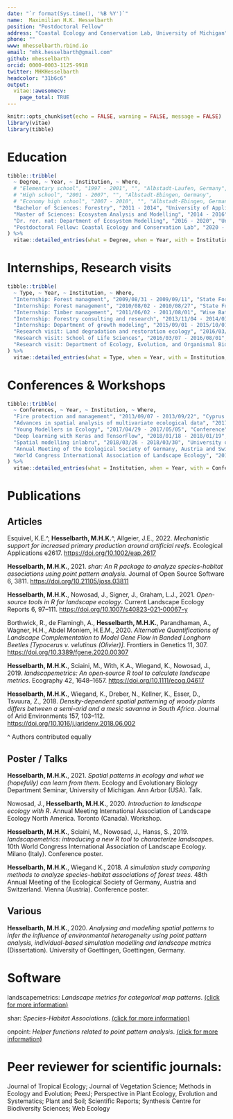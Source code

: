 ```yaml
---
date: "`r format(Sys.time(), '%B %Y')`"
name:  Maximilian H.K. Hesselbarth
position: "Postdoctoral Fellow"
address: "Coastal Ecology and Conservation Lab, University of Michigan"
phone: ""
www: mhesselbarth.rbind.io
email: "mhk.hesselbarth@gmail.com"
github: mhesselbarth
orcid: 0000-0003-1125-9918
twitter: MHKHesselbarth
headcolor: "31b6c6"
output: 
  vitae::awesomecv:
    page_total: TRUE
---
```


```r
knitr::opts_chunk$set(echo = FALSE, warning = FALSE, message = FALSE)
library(vitae)
library(tibble)
```

<!-- # Personal information -->

<!-- Name: Maximilian Hans Klaus Hesselbarth -->

<!-- Pronouns: _he/him/his_ -->

<!-- Nationality: German -->

<!-- I am a computational ecologist interested in ecological modelling and especially in considering the spatial explicit characteristics of most ecological processes. My research is mainly focused on how we can use spatial patterns to infer the underlying ecological processes. -->

# Education

```r
tibble::tribble(
  ~ Degree, ~ Year, ~ Institution, ~ Where,
  # "Elementary school", "1997 - 2001", "", "Albstadt-Laufen, Germany",
  # "High school", "2001 - 2007", "", "Albstadt-Ebingen, Germany",
  # "Economy high school", "2007 - 2010", "", "Albstadt-Ebingen, Germany",
  "Bachelor of Sciences: Forestry", "2011 - 2014", "University of Applied Sciences and Arts", "Göttingen, Germany",
  "Master of Sciences: Ecosystem Analysis and Modelling", "2014 - 2016", "University of Göttingen", "Göttingen, Germany",
  "Dr. rer. nat: Department of Ecosystem Modelling", "2016 - 2020", "University of Göttingen", "Göttingen, Germany",
  "Postdoctoral Fellow: Coastal Ecology and Conservation Lab", "2020 - ongoing", "University of Michigan", "Ann Arbor, USA"
) %>% 
  vitae::detailed_entries(what = Degree, when = Year, with = Institution, where = Where)
```

# Internships, Research visits

```r
tibble::tribble(
  ~ Type, ~ Year, ~ Institution, ~ Where,
  "Internship: Forest managment", "2009/08/31 - 2009/09/11", "State Forestry Department Heuberg", "Messstetten, Germany",
  "Internship: Forest management", "2010/08/02 - 2010/08/27", "State Forestry Department Heuberg", "Messstetten, Germany",
  "Internship: Timber management", "2011/06/02 - 2011/08/01", "Wise Batten Inc.", "Estill, USA",
  "Internship: Forestry consulting and research", "2013/11/04 - 2014/03/30", "SilvaTerra Ltd.", "Lilongwe, Malawi",
  "Internship: Department of growth modeling", "2015/09/01 - 2015/10/01", "Northwest German Forestry Research Institute", "Göttingen, Germany",
  "Research visit: Land degradation and restoration ecology", "2016/03/07 - 2016/08/01", "North-West University", "Potchefstroom, South Africa",
  "Research visit: School of Life Sciences", "2016/03/07 - 2016/08/01", "University of KwaZulu-Nata", "Pietermaritzburg, South Africa",
  "Research visit: Department of Ecology, Evolution, and Organismal Biology", "2017/10/18 - 2017/12/21", "Iowa State University", "Ames, USA"
) %>% 
  vitae::detailed_entries(what = Type, when = Year, with = Institution, where = Where)
```

# Conferences & Workshops

```r
tibble::tribble(
  ~ Conferences, ~ Year, ~ Institution, ~ Where,
  "Fire protection and management", "2013/09/07 - 2013/09/22", "Cyprus Forestry College", "Podromos, Cyprus",
  "Advances in spatial analysis of multivariate ecological data", "2017/04/02 - 2017/04/07", "PR Statistics Ltd.", "Port Talbot, UK",
  "Young Modellers in Ecology", "2017/04/29 - 2017/05/05", "Conference", "Freiburg, Germany",
  "Deep learning with Keras and TensorFlow", "2018/01/18 - 2018/01/19", "codecentric AG", "Solingen, Germany",
  "Spatial modelling inlabru", "2018/03/26 - 2018/03/30", "University of St. Andrews", "St. Andrews, UK",
  "Annual Meeting of the Ecological Society of Germany, Austria and Switzerland", "2018/09/10 - 2018/09/14", "Conference", "Vienna, Austria",
  "World Congress International Association of Landscape Ecology", "2019/07/01 - 2019/07/05", "Conference", "Milano, Italy"
) %>% 
  vitae::detailed_entries(what = Institution, when = Year, with = Conferences, where = Where)
```

# Publications

## Articles

Esquivel, K.E.^, **Hesselbarth, M.H.K.**^, Allgeier, J.E., 2022. _Mechanistic support for increased primary production around artificial reefs._ Ecological Applications e2617. <https://doi.org/10.1002/eap.2617>

**Hesselbarth, M.H.K.**, 2021. _shar: An R package to analyze species-habitat associations using point pattern analysis_. Journal of Open Source Software 6, 3811. <https://doi.org/10.21105/joss.03811>

**Hesselbarth, M.H.K.**, Nowosad, J., Signer, J., Graham, L.J., 2021. _Open-source tools in R for landscape ecology_. Current Landscape Ecology Reports 6, 97–111. <https://doi.org/10.1007/s40823-021-00067-y>

Borthwick, R., de Flamingh, A., **Hesselbarth, M.H.K.**, Parandhaman, A., Wagner, H.H., Abdel Moniem, H.E.M., 2020. _Alternative Quantifications of Landscape Complementation to Model Gene Flow in Banded Longhorn Beetles [Typocerus v. velutinus (Olivier)]_. Frontiers in Genetics 11, 307. <https://doi.org/10.3389/fgene.2020.00307>

**Hesselbarth, M.H.K.**, Sciaini, M., With, K.A., Wiegand, K., Nowosad, J., 2019. _landscapemetrics: An open‐source R tool to calculate landscape metrics_. Ecography 42, 1648–1657. <https://doi.org/10.1111/ecog.04617>

**Hesselbarth, M.H.K.**, Wiegand, K., Dreber, N., Kellner, K., Esser, D., Tsvuura, Z., 2018. _Density-dependent spatial patterning of woody plants differs between a semi-arid and a mesic savanna in South Africa_. Journal of Arid Environments 157, 103–112. <https://doi.org/10.1016/j.jaridenv.2018.06.002>

^ Authors contributed equally

## Poster / Talks

**Hesselbarth, M.H.K.**, 2021. _Spatial patterns in ecology and what we (hopefully) can learn from them_. Ecology and Evolutionary Biology Department Seminar, University of Michigan. Ann Arbor (USA). Talk.

Nowosad, J., **Hesselbarth, M.H.K.**, 2020. _Introduction to landscape ecology with R_. Annual Meeting International Association of Landscape Ecology North America. Toronto (Canada). Workshop.

**Hesselbarth, M.H.K.**, Sciaini, M., Nowosad, J., Hanss, S., 2019. _landscapemetrics: introducing a new R tool to characterize landscapes_. 10th World Congress International Association of Landscape Ecology. Milano (Italy). Conference poster.

**Hesselbarth, M.H.K.**, Wiegand K., 2018. _A simulation study comparing methods to analyze species-habitat associations of forest trees_. 48th Annual Meeting of the Ecological Society of Germany, Austria and Switzerland. Vienna (Austria). Conference poster.

## Various

**Hesselbarth, M.H.K.**, 2020. _Analysing and modelling spatial patterns to infer the influence of environmental heterogeneity using point pattern analysis, individual-based simulation modelling and landscape metrics_ (Dissertation). University of Goettingen, Goettingen, Germany.

# Software

landscapemetrics: _Landscape metrics for categorical map patterns_. [(click for more information)](https://r-spatialecology.github.io/landscapemetrics/)

shar: _Species-Habitat Associations_. [(click for more information)](https://r-sptialecology.github.io/shar/)

onpoint: _Helper functions related to point pattern analysis_. [(click for more information)](https://r-spatialecology.github.io/onpoint/)

# Peer reviewer for scientific journals:

Journal of Tropical Ecology;
Journal of Vegetation Science;
Methods in Ecology and Evolution;
PeerJ;
Perspective in Plant Ecology, Evolution and Systematics;
Plant and Soil;
Scientific Reports;
Synthesis Centre for Biodiversity Sciences;
Web Ecology
